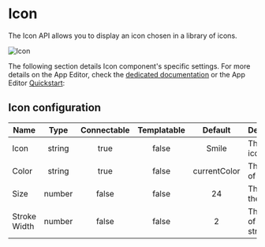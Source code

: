 
# Icon

The Icon API allows you to display an icon chosen in a library of icons.

![Icon](../../assets/apps/4_app_component_library/icon.png.webp)

The following section details Icon component's specific settings. For more details on the App Editor, check the [dedicated documentation](../0_app_editor/index.mdx) or the App Editor [Quickstart](../../getting_started/7_apps_quickstart/index.mdx):

<div className="grid grid-cols-2 gap-6 mb-4">
	<DocCard
		color="orange"
		title="App Editor Documentation"
		description="The app editor is a low-code builder to create custom User Interfaces with a mix of drag-and-drop and code."
		href="/docs/apps/app_editor"
	/>
	<DocCard
		color="orange"
		title="Apps Quickstart"
		description="Learn how to build your first app in a matter of minutes."
		href="/docs/getting_started/apps_quickstart"
	/>
</div>

## Icon configuration

| Name         |  Type  | Connectable | Templatable |   Default    | Description                   |
| ------------ | :----: | :---------: | :---------: | :----------: | ----------------------------- |
| Icon         | string |    true     |    false    |    Smile     | The actual icon.              |
| Color        | string |    true     |    false    | currentColor | The color of the icon.        |
| Size         | number |    false    |    false    |      24      | The size of the icon.         |
| Stroke Width | number |    false    |    false    |      2       | The width of the icon stroke. |
